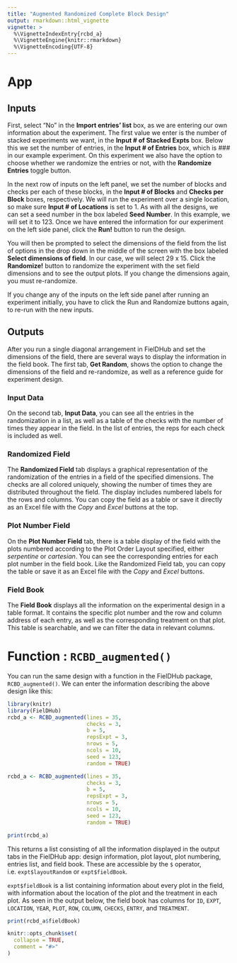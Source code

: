 ```yaml
---
title: "Augmented Randomized Complete Block Design"
output: rmarkdown::html_vignette
vignette: >
  %\VignetteIndexEntry{rcbd_a}
  %\VignetteEngine{knitr::rmarkdown}
  %\VignetteEncoding{UTF-8}
---
```


# App

## Inputs
First, select "No" in the **Import entries' list** box, as we are entering our own information about the experiment. The first value we enter is the number of stacked experiments we want, in the **Input # of Stacked Expts** box. Below this we set the number of entries, in the **Input # of Entries** box, which is ### in our example experiment. On this experiment we also have the option to choose whether we randomize the entries or not, with the **Randomize Entries** toggle button. 

In the next row of inputs on the left panel, we set the number of blocks and checks per each of these blocks, in the **Input # of Blocks** and **Checks per Block** boxes, respectively.
We will run the experiment over a single location, so make sure **Input # of Locations** is set to 1. As with all the designs, we can set a seed number in the box labeled **Seed Number**. In this example, we will set it to 123. 
Once we have entered the information for our experiment on the left side panel, click the **Run!** button to run the design. 

You will then be prompted to select the dimensions of the field from the list of options in the drop down in the middle of the screen with the box labeled **Select dimensions of field**. In our case, we will select 29 x 15. Click the **Randomize!** button to randomize the experiment with the set field dimensions and to see the output plots. If you change the dimensions again, you must re-randomize.

If you change any of the inputs on the left side panel after running an experiment initially, you have to click the Run and Randomize buttons again, to re-run with the new inputs.

## Outputs
After you run a single diagonal arrangement in FielDHub and set the dimensions of the field, there are several ways to display the information in the field book. The first tab, **Get Random**, shows the option to change the dimensions of the field and re-randomize, as well as a reference guide for experiment design. 

### Input Data
On the second tab, **Input Data**, you can see all the entries in the randomization in a list, as well as a table of the checks with the number of times they appear in the field. In the list of entries, the reps for each check is included as well.


### Randomized Field
The **Randomized Field** tab displays a graphical representation of the randomization of the entries in a field of the specified dimensions. The checks are all colored uniquely, showing the number of times they are distributed throughout the field. The display includes numbered labels for the rows and columns. You can copy the field as a table or save it directly as an Excel file with the _Copy_ and _Excel_ buttons at the top. 

### Plot Number Field
On the **Plot Number Field** tab, there is a table display of the field with the plots numbered according to the Plot Order Layout specified, either _serpentine_ or _cartesian_. You can see the corresponding entries for each plot number in the field book. Like the Randomized Field tab, you can copy the table or save it as an Excel file with the _Copy_ and _Excel_ buttons. 

### Field Book
The **Field Book** displays all the information on the experimental design in a table format. It contains the specific plot number and the row and column address of each entry, as well as the corresponding treatment on that plot. This table is searchable, and we can filter the data in relevant columns. 

# Function : `RCBD_augmented()`

You can run the same design with a function in the FielDHub package, `RCBD_augmented()`. We can enter the information describing the above design like this:
```r
library(knitr)
library(FielDHub)
rcbd_a <- RCBD_augmented(lines = 35,
                         checks = 3,
                         b = 5, 
                         repsExpt = 3, 
                         nrows = 5, 
                         ncols = 10,
                         seed = 123,
                         random = TRUE)

```
```r
rcbd_a <- RCBD_augmented(lines = 35,
                         checks = 3,
                         b = 5, 
                         repsExpt = 3, 
                         nrows = 5, 
                         ncols = 10,
                         seed = 123,
                         random = TRUE)
```
```r
print(rcbd_a)
```
This returns a list consisting of all the information displayed in the output tabs in the FielDHub app: design information, plot layout, plot numbering, entries list, and field book. These are accessible by the `$` operator, i.e. `expt$layoutRandom` or `expt$fieldBook`. 

`expt$fieldBook` is a list containing information about every plot in the field, with information about the location of the plot and the treatment in each plot. As seen in the output below, the field book has columns for `ID`, `EXPT`, `LOCATION`, `YEAR`, `PLOT`, `ROW`, `COLUMN`, `CHECKS`, `ENTRY`, and `TREATMENT`.
```r
print(rcbd_a$fieldBook)
```

```r
knitr::opts_chunk$set(
  collapse = TRUE,
  comment = "#>"
)
```
